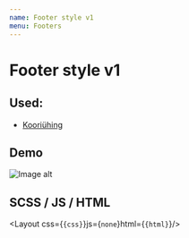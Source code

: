 ```yaml
---
name: Footer style v1
menu: Footers
---
```



# Footer style v1

## Used:

- [Kooriühing](https://arendus.wsys.ee/kooriyhing/)

## Demo

<section class="entry-content">
  <img src={imageUrl} alt="Image alt" />
</section>

## SCSS / JS / HTML

<Layout css={<code>{css}</code>}js={<code>none</code>}html={<code>{html}</code>}/>
